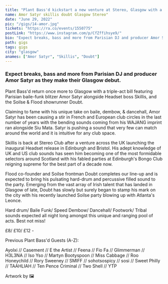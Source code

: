 ---
title: "Plant Bass'd kickstart a new venture at Stereo, Glasgow with a 3 way bill"
name: Amor Satyr skillis doubt Glasgow Stereo"
date: "June 29, 2022"
pic: "/gigs/14-amor.jpg"
tickets: "https://ra.co/events/1550775"
postLink: "https://www.instagram.com/p/CfZffihsye9/"
bio: "Expect breaks, bass and more from Parisian DJ and producer Amor Satyr as they make their Glasgow debut"
path: gigs
tags: gigs
city: "glasgow"
anames: ["Amor Satyr", "Skillis", "Doubt"]
---

### Expect breaks, bass and more from Parisian DJ and producer Amor Satyr as they make their Glasgow debut.

Plant Bass'd return once more to Glasgow with a triple-act bill featuring Parisian baile-funk blitzer Amor Satyr alongside Headset boss Skillis, and the Soilse & Flood showrunner Doubt.

Claiming to fame with his unique take on baile, dembow, & dancehall, Amor Satyr has been causing a stir in French and European club circles in the last number of years with the bending sounds coming from his WAJANG imprint ran alongside Siu Mata. Satyr is pushing a sound that very few can match around the world and it is intuitive for any club space.

Skillis is back at Stereo Club after a venture across the UK launching the inaugural Headset release in Edinburgh and Bristol. His adept knowledge of UK and US club sounds has seen him becoming one of the most formidable selectors around Scotland with his fabled parties at Edinburgh's Bongo Club reigning supreme for the best part of a decade now.

Flood co-founder and Soilse frontman Doubt completes our line-up and is expected to bring his pulsating hard-drum and percussive filled sound to the party. Emerging from the vast array of Irish talent that has landed in Glasgow of late, Doubt has slowly but surely began to stamp his mark on the city with his recently launched Soilse party blowing up with Atlanta's Leonce.

Hard drum/ Baile Funk/ Speed Dembow/ Dancehall/ Footwork/ Tribal sounds expected all night long amongst this unique and ranging pool of acts. Best not miss!

£8/ £10/ £12 - <HoverLink url="ra.co/events/1550775" external />

Previous Plant Bass'd Guests (A-Z):

Ayolxi // Casement // E the Artist // Feena // Fio Fa // Glimmerman // H3L3NA // Iso Yso // Martyn Bootyspoon // Miss Cabbage // Roo Honeychild // Rory Sweeney // SMIFF // sohotsospicy // sosi // Sweet Philly // TAAHLIAH // Ten Pence Criminal // Two Shell // YTP

Artwork by <HoverLink url="www.instagram.com/alexthoms_" name="@alexthoms\_" external /> 🖼
